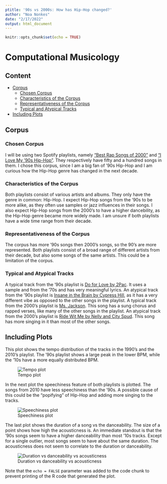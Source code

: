 ```yaml
---
ptitle: '90s vs 2000s: How has Hip-Hop changed?'
author: "Noa Nonkes"
date: "2/17/2022"
output: html_document
---
```


```r
knitr::opts_chunk$set(echo = TRUE)
```

# Computational Musicology
## Content
- [Corpus](#corpus)
  * [Chosen Corpus](#chosen-corpus)
  * [Characteristics of the Corpus](#characteristics-of-the-corpus)
  * [Representativeness of the Corpus](#representativeness-of-the-corpus)
  * [Typical and Atypical Tracks](#typical-and-atypical-tracks)
- [Including Plots](#including-plots)

## Corpus
### Chosen Corpus
I will be using two Spotify playlists, namely ["Best Rap Songs of 2000"](https://open.spotify.com/playlist/37i9dQZF1DX38t16fuNXJJ?si=4f83c993c8904728) and ["I Love My '90s Hip-Hop"](https://open.spotify.com/playlist/37i9dQZF1DX186v583rmzp?si=9ea41443c20e40f1). They respectively have fifty and a hundred songs in them. I chose this corpus, since I am a big fan of '90s Hip-Hop and I am curious how the Hip-Hop genre has changed in the next decade.

### Characteristics of the Corpus
Both playlists consist of various artists and albums. They only have the genre in common: Hip-Hop. I expect Hip-Hop songs from the '90s to be more alike, as they often use samples or jazz influences in their songs. I also expect Hip-Hop songs from the 2000's to have a higher dancebility, as the Hip-Hop genre became more widely made. I am unsure if both playlists have a wide time range from their decade. 

### Representativeness of the Corpus
The corpus has more '90s songs then 2000's songs, so the 90's are more represented. Both playlists consist of a broad range of different artists from their decade, but also some songs of the same artists. This could be a limitation of the corpus. 

### Typical and Atypical Tracks
A typical track from the '90s playlist is [Do for Love by 2Pac](https://open.spotify.com/track/4AE7Lj39VnSZNOmGH2iZaq?si=d1ee18d3341a4cee). It uses a sample and from the '70s and has very meaningful lyrics. An atypical track from the '90s playlist is [Insane in the Brain by Cypress Hill](https://open.spotify.com/track/1oTHteQbmJw15rPxPVXUTv?si=330f37b1dad84b14), as it has a very different vibe as opposed to the other songs in the playlist.
A typical track from the 2000's playlist is [Ms. Jackson](https://open.spotify.com/track/0I3q5fE6wg7LIfHGngUTnV?si=d768963fb4b74e6d). This song has a sung chorus and rapped verses, like many of the other songs in the playlist. An atypical track from the 2000's playlist is [Ride Wit Me by Nelly and City Spud](https://open.spotify.com/track/3Gf5nttwcX9aaSQXRWidEZ?si=2b3a0b5373c448c7). This song has more singing in it than most of the other songs. 

## Including Plots
This plot shows the tempo distribution of the tracks in the 1990's and the 2010's playlist. The '90s playlist shows a large peak in the lower BPM, while the '10s have a more equally distributed BPM.


![Tempo plot](temp.png)



In the next plot the speechiness feature of both playlists is plotted. The songs from 2010 have less speechiness than the '90s. A possible cause of this could be the "popifying" of Hip-Hop and adding more singing to the tracks. 



![Speechiness plot](speechiness.png)



The last plot shows the duration of a song vs the danceability. The size of a point shows how high the acousticness is. An immediate standout is that the '90s songs seem to have a higher danceability than most '10s tracks. Except for a single outlier, most songs seem to have about the same duration. The acousticness does not seem to correlate to the duration or danceability. 



![Duration vs danceability vs acousticness](durvsdancevsacous.png)

Note that the `echo = FALSE` parameter was added to the code chunk to prevent printing of the R code that generated the plot.
